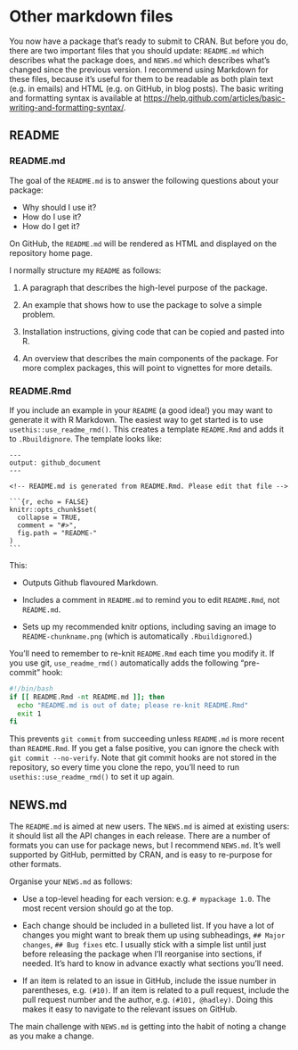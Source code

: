 # Other markdown files {#important-files}

You now have a package that's ready to submit to CRAN.
But before you do, there are two important files that you should update: `README.md` which describes what the package does, and `NEWS.md` which describes what's changed since the previous version.
I recommend using Markdown for these files, because it's useful for them to be readable as both plain text (e.g. in emails) and HTML (e.g. on GitHub, in blog posts).
The basic writing and formatting syntax is available at <https://help.github.com/articles/basic-writing-and-formatting-syntax/>.

## README

### README.md {#readme-md}

The goal of the `README.md` is to answer the following questions about your package:

-   Why should I use it?
-   How do I use it?
-   How do I get it?

On GitHub, the `README.md` will be rendered as HTML and displayed on the repository home page.

I normally structure my `README` as follows:

1.  A paragraph that describes the high-level purpose of the package.

2.  An example that shows how to use the package to solve a simple problem.

3.  Installation instructions, giving code that can be copied and pasted into R.

4.  An overview that describes the main components of the package.
    For more complex packages, this will point to vignettes for more details.

### README.Rmd {#readme-rmd}

If you include an example in your `README` (a good idea!) you may want to generate it with R Markdown.
The easiest way to get started is to use `usethis::use_readme_rmd()`.
This creates a template `README.Rmd` and adds it to `.Rbuildignore`.
The template looks like:

    ---
    output: github_document
    ---

    <!-- README.md is generated from README.Rmd. Please edit that file -->

    `​``{r, echo = FALSE}
    knitr::opts_chunk$set(
      collapse = TRUE,
      comment = "#>",
      fig.path = "README-"
    )
    `​``

This:

-   Outputs Github flavoured Markdown.

-   Includes a comment in `README.md` to remind you to edit `README.Rmd`, not `README.md`.

-   Sets up my recommended knitr options, including saving an image to `README-chunkname.png` (which is automatically `.Rbuildignore`d.)

You'll need to remember to re-knit `README.Rmd` each time you modify it.
If you use git, `use_readme_rmd()` automatically adds the following "pre-commit" hook:

``` bash
#!/bin/bash
if [[ README.Rmd -nt README.md ]]; then
  echo "README.md is out of date; please re-knit README.Rmd"
  exit 1
fi 
```

This prevents `git commit` from succeeding unless `README.md` is more recent than `README.Rmd`.
If you get a false positive, you can ignore the check with `git commit --no-verify`.
Note that git commit hooks are not stored in the repository, so every time you clone the repo, you'll need to run `usethis::use_readme_rmd()` to set it up again.

## NEWS.md {#news}

The `README.md` is aimed at new users.
The `NEWS.md` is aimed at existing users: it should list all the API changes in each release.
There are a number of formats you can use for package news, but I recommend `NEWS.md`.
It's well supported by GitHub, permitted by CRAN, and is easy to re-purpose for other formats.

Organise your `NEWS.md` as follows:

-   Use a top-level heading for each version: e.g. `# mypackage 1.0`.
    The most recent version should go at the top.

-   Each change should be included in a bulleted list.
    If you have a lot of changes you might want to break them up using subheadings, `## Major changes`, `## Bug fixes` etc.
    I usually stick with a simple list until just before releasing the package when I'll reorganise into sections, if needed.
    It's hard to know in advance exactly what sections you'll need.

-   If an item is related to an issue in GitHub, include the issue number in parentheses, e.g. `(#​10)`.
    If an item is related to a pull request, include the pull request number and the author, e.g. `(#​101, @hadley)`.
    Doing this makes it easy to navigate to the relevant issues on GitHub.

The main challenge with `NEWS.md` is getting into the habit of noting a change as you make a change.

